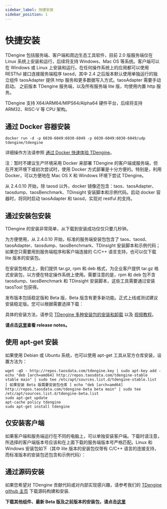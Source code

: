 ```yaml
---
sidebar_label: 快捷安装
sidebar_position: 1
---
```


# 快捷安装

TDengine 包括服务端、客户端和周边生态工具软件，目前 2.0 版服务端仅在 Linux 系统上安装和运行，后续将支持 Windows、Mac OS 等系统。客户端可以在 Windows 或 Linux 上安装和运行。在任何操作系统上的应用都可以使用 RESTful 接口连接服务端程序 taosd，其中 2.4 之后版本默认使用单独运行的独立组件 taosAdapter 提供 http 服务和更多数据写入方式。taosAdapter 需要手动启动。
之前版本 TDengine 服务端，以及所有服务端 lite 版，均使用内置 http 服务。

TDengine 支持 X64/ARM64/MIPS64/Alpha64 硬件平台，后续将支持 ARM32、RISC-V 等 CPU 架构。

## 通过 Docker 容器安装

```
docker run -d -p 6030-6049:6030-6049 -p 6030-6049:6030-6049/udp tdengine/tdengine
```

详细操作方法请参照 [通过 Docker 快速体验 TDengine](https://www.taosdata.com/cn/documentation/getting-started/docker)。

注：暂时不建议生产环境采用 Docker 来部署 TDengine 的客户端或服务端，但在开发环境下或初次尝试时，使用 Docker 方式部署是十分方便的。特别是，利用 Docker，可以方便地在 Mac OS X 和 Windows 环境下尝试 TDengine。

从 2.4.0.10 开始，除 taosd 以外，docker 镜像还包含：taos、taosAdapter、taosdump、taosBenchmark、TDinsight 安装脚本和示例代码。启动 docker 容器时，将同时启动 taosAdapter 和 taosd，实现对 restful 的支持。

## <a class="anchor" id="package-install"></a>通过安装包安装

TDengine 的安装非常简单，从下载到安装成功仅仅只要几秒钟。

为方便使用，从 2.4.0.10 开始，标准的服务端安装包包含了 taos、taosd、taosAdapter、taosdump、taosBenchmark、TDinsight 安装脚本和示例代码；如果您只需要用到服务端程序和客户端连接的 C/C++ 语言支持，也可以仅下载 lite 版本的安装包。

在安装包格式上，我们提供 tar.gz, rpm 和 deb 格式，为企业客户提供 tar.gz 格式安装包，以方便在特定操作系统上使用。需要注意的是，rpm 和 deb 包不含 taosdump、taosBenchmark 和 TDinsight 安装脚本，这些工具需要通过安装 taosTool 包获得。

发布版本包括稳定版和 Beta 版，Beta 版含有更多新功能。正式上线或测试建议安装稳定版。您可以根据需要选择下载：

<ul id="server-packageList" class="package-list"></ul>

具体的安装方法，请参见 [TDengine 多种安装包的安装和卸载](https://www.taosdata.com/cn/getting-started/install) 以及 [视频教程](https://www.taosdata.com/blog/2020/11/11/1941.html)。

**请点击[这里](https://github.com/taosdata/TDengine/releases)查看 release notes。**

## 使用 apt-get 安装

如果使用 Debian 或 Ubuntu 系统，也可以使用 apt-get 工具从官方仓库安装，设置方法为：

```
wget -qO - http://repos.taosdata.com/tdengine.key | sudo apt-key add -
echo "deb [arch=amd64] http://repos.taosdata.com/tdengine-stable stable main" | sudo tee /etc/apt/sources.list.d/tdengine-stable.list
[ 如果安装 Beta 版需要安装包仓库 ] echo "deb [arch=amd64] http://repos.taosdata.com/tdengine-beta beta main" | sudo tee /etc/apt/sources.list.d/tdengine-beta.list
sudo apt-get update
apt-cache policy tdengine
sudo apt-get install tdengine
```

## 仅安装客户端

如果客户端和服务端运行在不同的电脑上，可以单独安装客户端。下载时请注意，所选择的客户端版本号应该和在上面下载的服务端版本号严格匹配。Linux 和 Windows 安装包如下（其中 lite 版本的安装包仅带有 C/C++ 语言的连接支持，而标准版本的安装包还包含和示例代码）：

<ul id="client-packagelist" class="package-list"></ul>

## <a class="anchor" id="source-install"></a>通过源码安装

如果您希望对 TDengine 贡献代码或对内部实现感兴趣，请参考我们的 [TDengine github 主页](https://github.com/taosdata/TDengine) 下载源码构建和安装.

**下载其他组件、最新 Beta 版及之前版本的安装包，请点击[这里](https://www.taosdata.com/cn/all-downloads/)**

